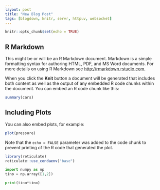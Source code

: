 ```yaml
---
layout: post
title: "New Blog Post"
tags: [blogdown, knitr, servr, httpuv, websocket]
---
```


```r
knitr::opts_chunk$set(echo = TRUE)
```

## R Markdown

This might be or will be an R Markdown document. Markdown is a simple formatting syntax for authoring HTML, PDF, and MS Word documents. For more details on using R Markdown see <http://rmarkdown.rstudio.com>.

When you click the **Knit** button a document will be generated that includes both content as well as the output of any embedded R code chunks within the document. You can embed an R code chunk like this:

```r
summary(cars)
```

## Including Plots

You can also embed plots, for example:

```r
plot(pressure)
```

Note that the `echo = FALSE` parameter was added to the code chunk to prevent printing of the R code that generated the plot.

```r
library(reticulate)
reticulate::use_condaenv("base")
```

```python
import numpy as np
tino = np.array([1,2])

print(tino*tino)
```

